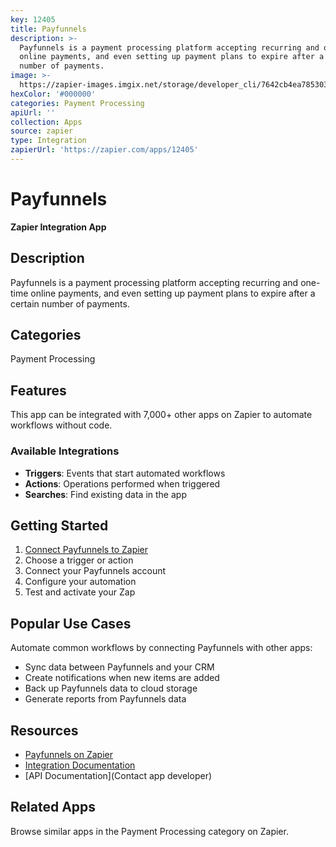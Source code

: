 ```yaml
---
key: 12405
title: Payfunnels
description: >-
  Payfunnels is a payment processing platform accepting recurring and one-time
  online payments, and even setting up payment plans to expire after a certain
  number of payments.
image: >-
  https://zapier-images.imgix.net/storage/developer_cli/7642cb4ea78530350d9e656771d53e97_2.png?auto=format%2Ccompress&ixlib=python-3.0.0&q=50
hexColor: '#000000'
categories: Payment Processing
apiUrl: ''
collection: Apps
source: zapier
type: Integration
zapierUrl: 'https://zapier.com/apps/12405'
---
```

# Payfunnels

**Zapier Integration App**

## Description

Payfunnels is a payment processing platform accepting recurring and one-time online payments, and even setting up payment plans to expire after a certain number of payments.

## Categories

Payment Processing

## Features

This app can be integrated with 7,000+ other apps on Zapier to automate workflows without code.

### Available Integrations

- **Triggers**: Events that start automated workflows
- **Actions**: Operations performed when triggered
- **Searches**: Find existing data in the app

## Getting Started

1. [Connect Payfunnels to Zapier](https://zapier.com/apps/12405)
2. Choose a trigger or action
3. Connect your Payfunnels account
4. Configure your automation
5. Test and activate your Zap

## Popular Use Cases

Automate common workflows by connecting Payfunnels with other apps:

- Sync data between Payfunnels and your CRM
- Create notifications when new items are added
- Back up Payfunnels data to cloud storage
- Generate reports from Payfunnels data

## Resources

- [Payfunnels on Zapier](https://zapier.com/apps/12405)
- [Integration Documentation](https://zapier.com/apps/12405/integrations)
- [API Documentation](Contact app developer)

## Related Apps

Browse similar apps in the Payment Processing category on Zapier.
